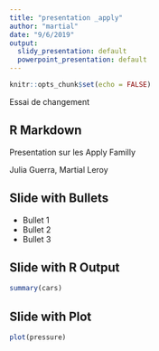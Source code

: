 ```yaml
---
title: "presentation _apply"
author: "martial"
date: "9/6/2019"
output:
  slidy_presentation: default
  powerpoint_presentation: default
---
```


```r
knitr::opts_chunk$set(echo = FALSE)
```

Essai de changement

## R Markdown

Presentation sur les Apply Familly

Julia Guerra, Martial Leroy

## Slide with Bullets

- Bullet 1
- Bullet 2
- Bullet 3

## Slide with R Output

```r
summary(cars)
```

## Slide with Plot

```r
plot(pressure)
```

